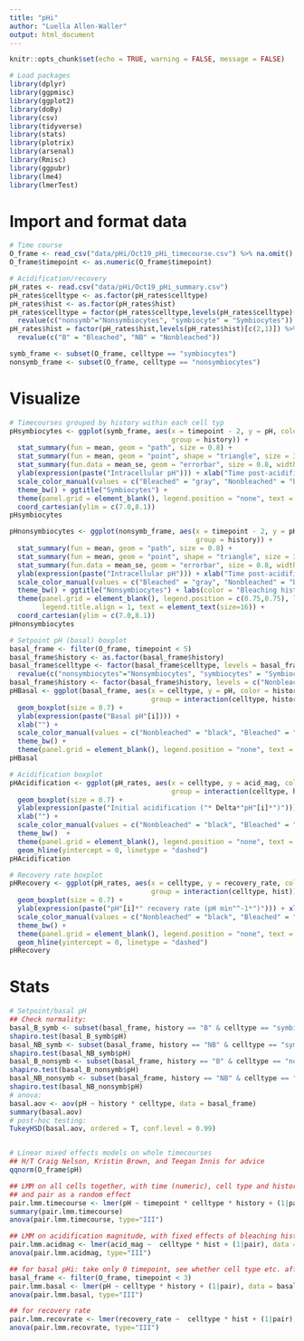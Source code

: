 ```yaml
---
title: "pHi"
author: "Luella Allen-Waller"
output: html_document
---
```


```r
knitr::opts_chunk$set(echo = TRUE, warning = FALSE, message = FALSE)

# Load packages
library(dplyr)
library(ggpmisc)
library(ggplot2)
library(doBy)
library(csv)
library(tidyverse)
library(stats)
library(plotrix)
library(arsenal)
library(Rmisc)
library(ggpubr)
library(lme4)
library(lmerTest)
```

# Import and format data
```r
# Time course
O_frame <- read_csv("data/pHi/Oct19_pHi_timecourse.csv") %>% na.omit()
O_frame$timepoint <- as.numeric(O_frame$timepoint)

# Acidification/recovery
pH_rates <- read.csv("data/pHi/Oct19_pHi_summary.csv")
pH_rates$celltype <- as.factor(pH_rates$celltype)
pH_rates$hist <- as.factor(pH_rates$hist)
pH_rates$celltype = factor(pH_rates$celltype,levels(pH_rates$celltype)[c(2,1)]) %>%
  revalue(c("nonsymb"="Nonsymbiocytes", "symbiocyte" = "Symbiocytes"))
pH_rates$hist = factor(pH_rates$hist,levels(pH_rates$hist)[c(2,1)]) %>%
  revalue(c("B" = "Bleached", "NB" = "Nonbleached"))

symb_frame <- subset(O_frame, celltype == "symbiocytes")
nonsymb_frame <- subset(O_frame, celltype == "nonsymbiocytes")
```

# Visualize
```r
# Timecourses grouped by history within each cell typ
pHsymbiocytes <- ggplot(symb_frame, aes(x = timepoint - 2, y = pH, color = history, 
                                        group = history)) +
  stat_summary(fun = mean, geom = "path", size = 0.8) +
  stat_summary(fun = mean, geom = "point", shape = "triangle", size = 3) +
  stat_summary(fun.data = mean_se, geom = "errorbar", size = 0.8, width=3) +
  ylab(expression(paste("Intracellular pH"))) + xlab("Time post-acidification (min)") +
  scale_color_manual(values = c("Bleached" = "gray", "Nonbleached" = "black")) +
  theme_bw() + ggtitle("Symbiocytes") +
  theme(panel.grid = element_blank(), legend.position = "none", text = element_text(size=16)) +
  coord_cartesian(ylim = c(7.0,8.1))
pHsymbiocytes

pHnonsymbiocytes <- ggplot(nonsymb_frame, aes(x = timepoint - 2, y = pH, color = history,
                                              group = history)) +
  stat_summary(fun = mean, geom = "path", size = 0.8) +
  stat_summary(fun = mean, geom = "point", shape = "triangle", size = 3) +
  stat_summary(fun.data = mean_se, geom = "errorbar", size = 0.8, width=3) +
  ylab(expression(paste("Intracellular pH"))) + xlab("Time post-acidification (min)") +
  scale_color_manual(values = c("Bleached" = "gray", "Nonbleached" = "black")) +
  theme_bw() + ggtitle("Nonsymbiocytes") + labs(color = "Bleaching history") +
  theme(panel.grid = element_blank(), legend.position = c(0.75,0.75), legend.text.align = 1, 
        legend.title.align = 1, text = element_text(size=16)) +
  coord_cartesian(ylim = c(7.0,8.1))
pHnonsymbiocytes

# Setpoint pH (basal) boxplot
basal_frame <- filter(O_frame, timepoint < 5)
basal_frame$history <- as.factor(basal_frame$history)
basal_frame$celltype <- factor(basal_frame$celltype, levels = basal_frame$celltype[c(2,1)]) %>%
  revalue(c("nonsymbiocytes"="Nonsymbiocytes", "symbiocytes" = "Symbiocytes"))
basal_frame$history <- factor(basal_frame$history, levels = c("Nonbleached", "Bleached"))
pHBasal <- ggplot(basal_frame, aes(x = celltype, y = pH, color = history,
                                   group = interaction(celltype, history))) +
  geom_boxplot(size = 0.7) +
  ylab(expression(paste("Basal pH"[i]))) + 
  xlab("") + 
  scale_color_manual(values = c("Nonbleached" = "black", "Bleached" = "gray")) +
  theme_bw() + 
  theme(panel.grid = element_blank(), legend.position = "none", text = element_text(size=14))
pHBasal

# Acidification boxplot
pHAcidification <- ggplot(pH_rates, aes(x = celltype, y = acid_mag, color = hist,
                                        group = interaction(celltype, hist))) +
  geom_boxplot(size = 0.7) +
  ylab(expression(paste("Initial acidification ("* Delta*"pH"[i]*")"))) + 
  xlab("") +
  scale_color_manual(values = c("Nonbleached" = "black", "Bleached" = "gray")) +
  theme_bw()  + 
  theme(panel.grid = element_blank(), legend.position = "none", text = element_text(size = 14)) +
  geom_hline(yintercept = 0, linetype = "dashed")
pHAcidification

# Recovery rate boxplot
pHRecovery <- ggplot(pH_rates, aes(x = celltype, y = recovery_rate, color = hist,
                                   group = interaction(celltype, hist))) +
  geom_boxplot(size = 0.7) +
  ylab(expression(paste("pH"[i]*" recovery rate (pH min"^-1*")"))) + xlab("") +
  scale_color_manual(values = c("Nonbleached" = "black", "Bleached" = "gray")) +
  theme_bw() + 
  theme(panel.grid = element_blank(), legend.position = "none", text = element_text(size = 14)) +
  geom_hline(yintercept = 0, linetype = "dashed")
pHRecovery
```

# Stats 
```r
# Setpoint/basal pH
## Check normality: 
basal_B_symb <- subset(basal_frame, history == "B" & celltype == "symbiocyte")
shapiro.test(basal_B_symb$pH)
basal_NB_symb <- subset(basal_frame, history == "NB" & celltype == "symbiocyte")
shapiro.test(basal_NB_symb$pH)
basal_B_nonsymb <- subset(basal_frame, history == "B" & celltype == "nonsymbiocyte")
shapiro.test(basal_B_nonsymb$pH)
basal_NB_nonsymb <- subset(basal_frame, history == "NB" & celltype == "nonsymbiocyte")
shapiro.test(basal_NB_nonsymb$pH)
# anova:
basal.aov <- aov(pH ~ history * celltype, data = basal_frame)
summary(basal.aov)
# post-hoc testing:
TukeyHSD(basal.aov, ordered = T, conf.level = 0.99)


# Linear mixed effects models on whole timecourses
## H/T Craig Nelson, Kristin Brown, and Teegan Innis for advice
qqnorm(O_frame$pH)

## LMM on all cells together, with time (numeric), cell type and history as fixed effects
## and pair as a random effect
pair.lmm.timecourse <- lmer(pH ~ timepoint * celltype * history + (1|pair), data = O_frame)
summary(pair.lmm.timecourse)
anova(pair.lmm.timecourse, type="III")

## LMM on acidification magnitude, with fixed effects of bleaching history and cell type
pair.lmm.acidmag <- lmer(acid_mag ~  celltype * hist + (1|pair), data = pH_rates)
anova(pair.lmm.acidmag, type="III")

## for basal pHi: take only 0 timepoint, see whether cell type etc. affects
basal_frame <- filter(O_frame, timepoint < 3)
pair.lmm.basal <- lmer(pH ~ celltype * history + (1|pair), data = basal_frame)
anova(pair.lmm.basal, type="III")

## for recovery rate
pair.lmm.recovrate <- lmer(recovery_rate ~  celltype * hist + (1|pair), data = pH_rates)
anova(pair.lmm.recovrate, type="III")
```